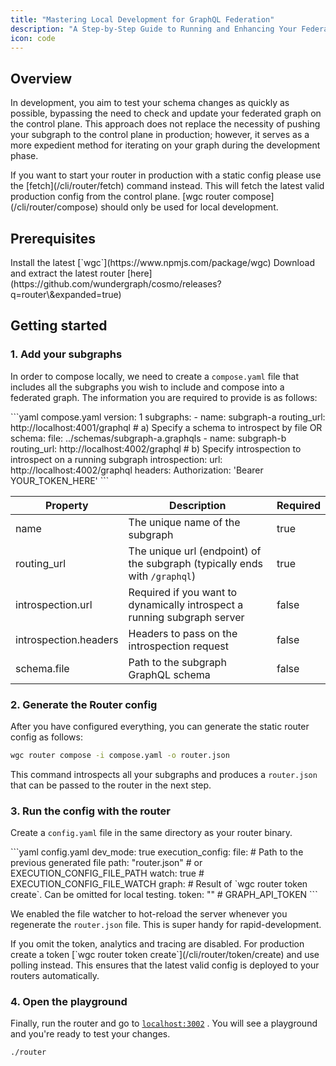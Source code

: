 ---
title: "Mastering Local Development for GraphQL Federation"
description: "A Step-by-Step Guide to Running and Enhancing Your Federated Graph for Rapid Development."
icon: code
---

## Overview

In development, you aim to test your schema changes as quickly as possible, bypassing the need to check and update your federated graph on the control plane. This approach does not replace the necessity of pushing your subgraph to the control plane in production; however, it serves as a more expedient method for iterating on your graph during the development phase.

<Info>
  If you want to start your router in production with a static config please use the [fetch](/cli/router/fetch) command instead. This will fetch the latest valid production config from the control plane. [wgc router compose](/cli/router/compose) should only be used for local development.
</Info>

## Prerequisites

<Steps>
  <Step>
    Install the latest [`wgc`](https://www.npmjs.com/package/wgc)
  </Step>
  <Step>
    Download and extract the latest router [here](https://github.com/wundergraph/cosmo/releases?q=router\&expanded=true)
  </Step>
</Steps>

## Getting started

### 1. Add your subgraphs

In order to compose locally, we need to create a `compose.yaml` file that includes all the subgraphs you wish to include and compose into a federated graph. The information you are required to provide is as follows:

<CodeGroup>
  ```yaml compose.yaml
  version: 1
  subgraphs:
    - name: subgraph-a
      routing_url: http://localhost:4001/graphql
      # a) Specify a schema to introspect by file OR
      schema:
        file: ../schemas/subgraph-a.graphqls
    - name: subgraph-b
      routing_url: http://localhost:4002/graphql
      # b) Specify introspection to introspect on a running subgraph
      introspection:
        url: http://localhost:4002/graphql
        headers:
          Authorization: 'Bearer YOUR_TOKEN_HERE'
  ```
</CodeGroup>

| Property | Description | Required |
|----------|-------------|----------|
| name | The unique name of the subgraph | true |
| routing_url | The unique url (endpoint) of the subgraph (typically ends with `/graphql`) | true |
| introspection.url | Required if you want to dynamically introspect a running subgraph server | false |
| introspection.headers | Headers to pass on the introspection request | false |
| schema.file | Path to the subgraph GraphQL schema | false |

### 2. Generate the Router config

After you have configured everything, you can generate the static router config as follows:

```bash
wgc router compose -i compose.yaml -o router.json
```

This command introspects all your subgraphs and produces a `router.json` that can be passed to the router in the next step.

### 3. Run the config with the router

Create a `config.yaml` file in the same directory as your router binary.

<CodeGroup>
  ```yaml config.yaml
  dev_mode: true
  execution_config:
    file:
      # Path to the previous generated file
      path: "router.json" # or EXECUTION_CONFIG_FILE_PATH
      watch: true # EXECUTION_CONFIG_FILE_WATCH
  graph:
     # Result of `wgc router token create`. Can be omitted for local testing.
     token: "" # GRAPH_API_TOKEN
  ```
</CodeGroup>

We enabled the file watcher to hot-reload the server whenever you regenerate the `router.json` file. This is super handy for rapid-development.

<Info>
  If you omit the token, analytics and tracing are disabled. For production create a token [`wgc router token create`](/cli/router/token/create) and use polling instead. This ensures that the latest valid config is deployed to your routers automatically.
</Info>

### 4. Open the playground

Finally, run the router and go to [`localhost:3002`](http://localhost:3002) . You will see a playground and you're ready to test your changes.

```bash
./router
```
